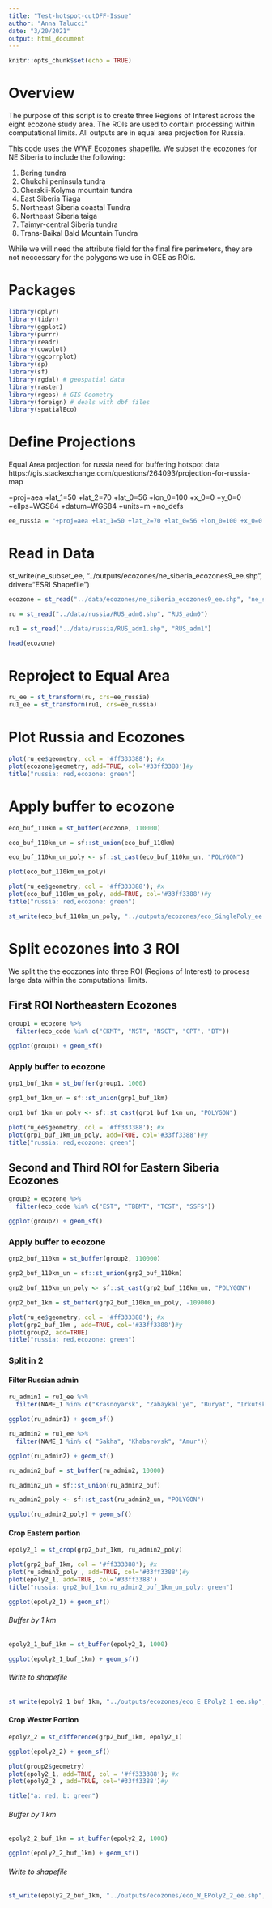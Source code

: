 ```yaml
---
title: "Test-hotspot-cutOFF-Issue"
author: "Anna Talucci"
date: "3/20/2021"
output: html_document
---
```


```r
knitr::opts_chunk$set(echo = TRUE)
```


# Overview
The purpose of this script is to create three Regions of Interest across the eight ecozone study area. The ROIs are used to contain processing within computational limits. All outputs are in equal area projection for Russia.

This code uses the [WWF Ecozones shapefile](https://www.worldwildlife.org/publications/terrestrial-ecoregions-of-the-world). We subset the ecozones for NE Siberia to include the following:

1. Bering tundra
2. Chukchi peninsula tundra
3. Cherskii-Kolyma mountain tundra
4. East Siberia Tiaga
5. Northeast Siberia coastal Tundra
6. Northeast Siberia taiga
7. Taimyr-central Siberia tundra 
8. Trans-Baikal Bald Mountain Tundra

While we will need the attribute field for the final fire perimeters, they are not neccessary for the polygons we use in GEE as ROIs.

# Packages

```r
library(dplyr)
library(tidyr)
library(ggplot2)
library(purrr)
library(readr)
library(cowplot)
library(ggcorrplot)
library(sp)
library(sf)
library(rgdal) # geospatial data
library(raster)
library(rgeos) # GIS Geometry
library(foreign) # deals with dbf files
library(spatialEco)
```

# Define Projections

Equal Area projection for russia need for buffering hotspot data
https://gis.stackexchange.com/questions/264093/projection-for-russia-map

+proj=aea +lat_1=50 +lat_2=70 +lat_0=56 +lon_0=100 +x_0=0 +y_0=0 +ellps=WGS84 +datum=WGS84 +units=m +no_defs 

```r
ee_russia = "+proj=aea +lat_1=50 +lat_2=70 +lat_0=56 +lon_0=100 +x_0=0 +y_0=0 +ellps=WGS84 +datum=WGS84 +units=m +no_defs "
```

# Read in Data
st_write(ne_subset_ee, "../outputs/ecozones/ne_siberia_ecozones9_ee.shp", driver="ESRI Shapefile") 

```r
ecozone = st_read("../data/ecozones/ne_siberia_ecozones9_ee.shp", "ne_siberia_ecozones9_ee") 
```

```r
ru = st_read("../data/russia/RUS_adm0.shp", "RUS_adm0") 
```

```r
ru1 = st_read("../data/russia/RUS_adm1.shp", "RUS_adm1") 
```

```r
head(ecozone)
```
# Reproject to Equal Area
```r
ru_ee = st_transform(ru, crs=ee_russia)
ru1_ee = st_transform(ru1, crs=ee_russia)
```


# Plot Russia and Ecozones
```r
plot(ru_ee$geometry, col = '#ff333388'); #x
plot(ecozone$geometry, add=TRUE, col='#33ff3388')#y
title("russia: red,ecozone: green")
```


# Apply buffer to ecozone
```r
eco_buf_110km = st_buffer(ecozone, 110000)

eco_buf_110km_un = sf::st_union(eco_buf_110km)

eco_buf_110km_un_poly <- sf::st_cast(eco_buf_110km_un, "POLYGON")
```


```r
plot(eco_buf_110km_un_poly)
```



```r
plot(ru_ee$geometry, col = '#ff333388'); #x
plot(eco_buf_110km_un_poly, add=TRUE, col='#33ff3388')#y
title("russia: red,ecozone: green")
```

```r
st_write(eco_buf_110km_un_poly, "../outputs/ecozones/eco_SinglePoly_ee.shp", driver="ESRI Shapefile") 
```


# Split ecozones into 3 ROI 
We split the the ecozones into three ROI (Regions of Interest) to process large data within the computational limits.

## First ROI Northeastern Ecozones 
```r
group1 = ecozone %>% 
  filter(eco_code %in% c("CKMT", "NST", "NSCT", "CPT", "BT"))
```

```r
ggplot(group1) + geom_sf()
```

### Apply buffer to ecozone
```r
grp1_buf_1km = st_buffer(group1, 1000)

grp1_buf_1km_un = sf::st_union(grp1_buf_1km)

grp1_buf_1km_un_poly <- sf::st_cast(grp1_buf_1km_un, "POLYGON")
```

```r
plot(ru_ee$geometry, col = '#ff333388'); #x
plot(grp1_buf_1km_un_poly, add=TRUE, col='#33ff3388')#y
title("russia: red,ecozone: green")
```

## Second and Third ROI for Eastern Siberia Ecozones
```r
group2 = ecozone %>% 
  filter(eco_code %in% c("EST", "TBBMT", "TCST", "SSFS"))
```

```r
ggplot(group2) + geom_sf()
```

### Apply buffer to ecozone
```r
grp2_buf_110km = st_buffer(group2, 110000)

grp2_buf_110km_un = sf::st_union(grp2_buf_110km)

grp2_buf_110km_un_poly <- sf::st_cast(grp2_buf_110km_un, "POLYGON")

grp2_buf_1km = st_buffer(grp2_buf_110km_un_poly, -109000)
```

```r
plot(ru_ee$geometry, col = '#ff333388'); #x
plot(grp2_buf_1km , add=TRUE, col='#33ff3388')#y
plot(group2, add=TRUE)
title("russia: red,ecozone: green")
```


### Split in 2

#### Filter  Russian  admin

```r
ru_admin1 = ru1_ee %>% 
  filter(NAME_1 %in% c("Krasnoyarsk", "Zabaykal'ye", "Buryat", "Irkutsk", "Khakass", "Kemerovo"))
```

```r
ggplot(ru_admin1) + geom_sf()
```

```r
ru_admin2 = ru1_ee %>% 
  filter(NAME_1 %in% c( "Sakha", "Khabarovsk", "Amur"))
```

```r
ggplot(ru_admin2) + geom_sf()
```
```r
ru_admin2_buf = st_buffer(ru_admin2, 10000)

ru_admin2_un = sf::st_union(ru_admin2_buf)

ru_admin2_poly <- sf::st_cast(ru_admin2_un, "POLYGON")
```

```r
ggplot(ru_admin2_poly) + geom_sf()
```



#### Crop Eastern portion
```r
epoly2_1 = st_crop(grp2_buf_1km, ru_admin2_poly)

```

```r
plot(grp2_buf_1km, col = '#ff333388'); #x
plot(ru_admin2_poly , add=TRUE, col='#33ff3388')#y
plot(epoly2_1, add=TRUE, col='#33ff3388')
title("russia: grp2_buf_1km,ru_admin2_buf_1km_un_poly: green")
```

```r
ggplot(epoly2_1) + geom_sf()
```
###### Buffer by 1 km

```r
epoly2_1_buf_1km = st_buffer(epoly2_1, 1000)
```

```r
ggplot(epoly2_1_buf_1km) + geom_sf()
```

###### Write to shapefile
```r
st_write(epoly2_1_buf_1km, "../outputs/ecozones/eco_E_EPoly2_1_ee.shp", driver="ESRI Shapefile") 
```

####  Crop Wester Portion
```r
epoly2_2 = st_difference(grp2_buf_1km, epoly2_1)

```

```r
ggplot(epoly2_2) + geom_sf()
```

```r
plot(group2$geometry)
plot(epoly2_1, add=TRUE, col = '#ff333388'); #x
plot(epoly2_2 , add=TRUE, col='#33ff3388')#y

title("a: red, b: green")
```

###### Buffer by 1 km

```r
epoly2_2_buf_1km = st_buffer(epoly2_2, 1000)
```

```r
ggplot(epoly2_2_buf_1km) + geom_sf()
```

###### Write to shapefile
```r
st_write(epoly2_2_buf_1km, "../outputs/ecozones/eco_W_EPoly2_2_ee.shp", driver="ESRI Shapefile") 
```
